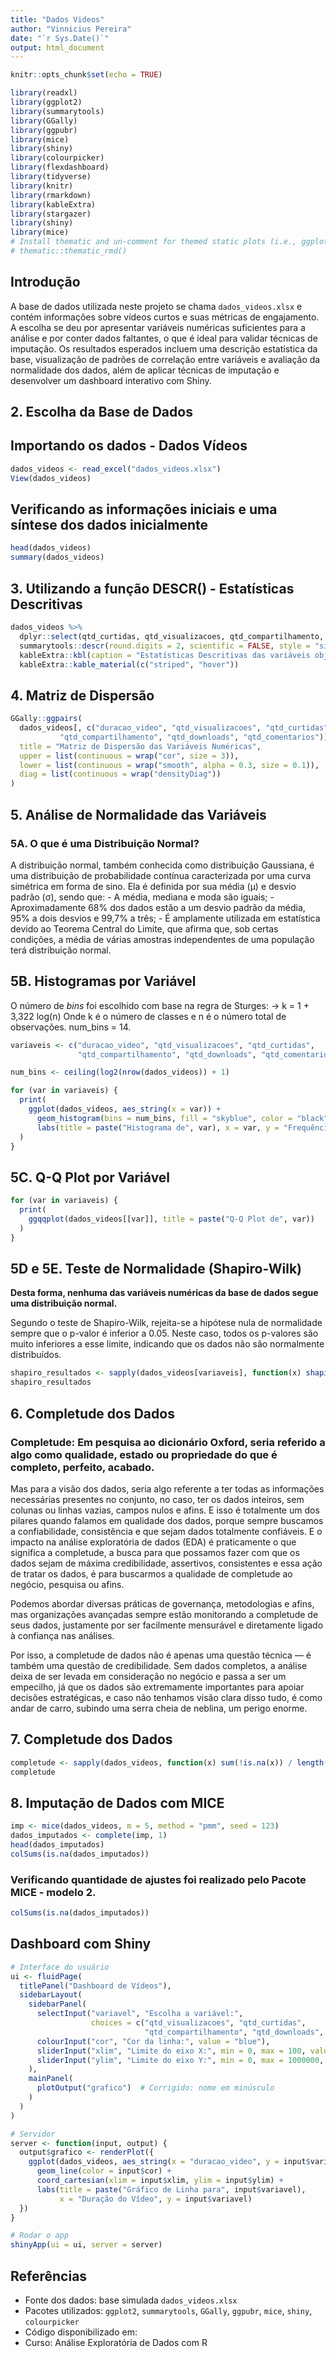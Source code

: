 ---
title: "Dados Videos"
author: "Vinnicius Pereira"
date: "`r Sys.Date()`"
output: html_document
---

```{r setup, include=FALSE}
knitr::opts_chunk$set(echo = TRUE)
```

```{r importando bibliotecas, echo=TRUE, warning=FALSE}
library(readxl)
library(ggplot2)
library(summarytools)
library(GGally)
library(ggpubr)
library(mice)
library(shiny)
library(colourpicker)
library(flexdashboard)
library(tidyverse)
library(knitr)
library(rmarkdown)
library(kableExtra)
library(stargazer)
library(shiny)
library(mice)
# Install thematic and un-comment for themed static plots (i.e., ggplot2)
# thematic::thematic_rmd()
```

## Introdução

A base de dados utilizada neste projeto se chama `dados_videos.xlsx` e contém informações sobre vídeos curtos e suas métricas de engajamento. A escolha se deu por apresentar variáveis numéricas suficientes para a análise e por conter dados faltantes, o que é ideal para validar técnicas de imputação. Os resultados esperados incluem uma descrição estatística da base, visualização de padrões de correlação entre variáveis e avaliação da normalidade dos dados, além de aplicar técnicas de imputação e desenvolver um dashboard interativo com Shiny.

## 2. Escolha da Base de Dados

## Importando os dados - Dados Vídeos

```{r importando os dados, echo=TRUE, warning=FALSE}
dados_videos <- read_excel("dados_videos.xlsx")
View(dados_videos)
```

## Verificando as informações iniciais e uma síntese dos dados inicialmente

```{r leitura_dados, warning=FALSE}
head(dados_videos)
summary(dados_videos)
```

## 3. Utilizando a função DESCR() - Estatísticas Descritivas

```{r estatisticas_descritivas, message=FALSE, paged.print=FALSE, warning=FALSE}
dados_videos %>%
  dplyr::select(qtd_curtidas, qtd_visualizacoes, qtd_compartilhamento, qtd_downloads, qtd_comentarios) %>%
  summarytools::descr(round.digits = 2, scientific = FALSE, style = "simple", transpose = TRUE) %>%
  kableExtra::kbl(caption = "Estatísticas Descritivas das variáveis objetivo") %>%
  kableExtra::kable_material(c("striped", "hover"))
```

## 4. Matriz de Dispersão

```{r matriz_dispersao, echo=FALSE, fig.height=10, fig.width=10, message=FALSE, warning=FALSE}
GGally::ggpairs(
  dados_videos[, c("duracao_video", "qtd_visualizacoes", "qtd_curtidas", 
           "qtd_compartilhamento", "qtd_downloads", "qtd_comentarios")],
  title = "Matriz de Dispersão das Variáveis Numéricas",
  upper = list(continuous = wrap("cor", size = 3)),
  lower = list(continuous = wrap("smooth", alpha = 0.3, size = 0.1)),
  diag = list(continuous = wrap("densityDiag"))
)
```

## 5. Análise de Normalidade das Variáveis

### 5A. O que é uma Distribuição Normal?

A distribuição normal, também conhecida como distribuição Gaussiana, é uma distribuição de probabilidade contínua caracterizada por uma curva simétrica em forma de sino. Ela é definida por sua média (μ) e desvio padrão (σ), sendo que: - A média, mediana e moda são iguais; - Aproximadamente 68% dos dados estão a um desvio padrão da média, 95% a dois desvios e 99,7% a três; - É amplamente utilizada em estatística devido ao Teorema Central do Limite, que afirma que, sob certas condições, a média de várias amostras independentes de uma população terá distribuição normal.

## 5B. Histogramas por Variável

O número de *bins* foi escolhido com base na regra de Sturges: → k = 1 + 3,322 log(n) Onde k é o número de classes e n é o número total de observações. num_bins = 14.

```{r histogramas_variaveis, warning=FALSE}
variaveis <- c("duracao_video", "qtd_visualizacoes", "qtd_curtidas", 
               "qtd_compartilhamento", "qtd_downloads", "qtd_comentarios")

num_bins <- ceiling(log2(nrow(dados_videos)) + 1)

for (var in variaveis) {
  print(
    ggplot(dados_videos, aes_string(x = var)) +
      geom_histogram(bins = num_bins, fill = "skyblue", color = "black") +
      labs(title = paste("Histograma de", var), x = var, y = "Frequência")
  )
}
```

## 5C. Q-Q Plot por Variável

```{r qqplot_variaveis, warning=FALSE}
for (var in variaveis) {
  print(
    ggqqplot(dados_videos[[var]], title = paste("Q-Q Plot de", var))
  )
}
```

## 5D e 5E. Teste de Normalidade (Shapiro-Wilk)

**Desta forma, nenhuma das variáveis numéricas da base de dados segue uma distribuição normal.**

Segundo o teste de Shapiro-Wilk, rejeita-se a hipótese nula de normalidade sempre que o p-valor é inferior a 0.05. Neste caso, todos os p-valores são muito inferiores a esse limite, indicando que os dados não são normalmente distribuídos.

```{r teste_normalidade_shapiro, warning=FALSE}
shapiro_resultados <- sapply(dados_videos[variaveis], function(x) shapiro.test(x)$p.value)
shapiro_resultados
```

## 6. Completude dos Dados

### Completude: Em pesquisa ao dicionário Oxford, seria referido a algo como qualidade, estado ou propriedade do que é completo, perfeito, acabado.

Mas para a visão dos dados, seria algo referente a ter todas as informações necessárias presentes no conjunto, no caso, ter os dados inteiros, sem colunas ou linhas vazias, campos nulos e afins. E isso é totalmente um dos pilares quando falamos em qualidade dos dados, porque sempre buscamos a confiabilidade, consistência e que sejam dados totalmente confiáveis. E o impacto na análise exploratória de dados (EDA) é praticamente o que significa a completude, a busca para que possamos fazer com que os dados sejam de máxima credibilidade, assertivos, consistentes e essa ação de tratar os dados, é para buscarmos a qualidade de completude ao negócio, pesquisa ou afins.

Podemos abordar diversas práticas de governança, metodologias e afins, mas organizações avançadas sempre estão monitorando a completude de seus dados, justamente por ser facilmente mensurável e diretamente ligado à confiança nas análises.

Por isso, a completude de dados não é apenas uma questão técnica — é também uma questão de credibilidade. Sem dados completos, a análise deixa de ser levada em consideração no negócio e passa a ser um empecilho, já que os dados são extremamente importantes para apoiar decisões estratégicas, e caso não tenhamos visão clara disso tudo, é como andar de carro, subindo uma serra cheia de neblina, um perigo enorme.

## 7. Completude dos Dados
```{r completude_variaveis, warning=FALSE}
completude <- sapply(dados_videos, function(x) sum(!is.na(x)) / length(x))
completude
```

## 8. Imputação de Dados com MICE

```{r imputacao_mice, warning=FALSE}
imp <- mice(dados_videos, m = 5, method = "pmm", seed = 123)
dados_imputados <- complete(imp, 1)
head(dados_imputados)
colSums(is.na(dados_imputados))
```
### Verificando quantidade de ajustes foi realizado pelo Pacote MICE - modelo 2.
```{r imputacao_qtd_mice, warning=FALSE}
colSums(is.na(dados_imputados))
```

## Dashboard com Shiny

```{r dashboard_shiny, eval=FALSE}
# Interface do usuário
ui <- fluidPage(
  titlePanel("Dashboard de Vídeos"),
  sidebarLayout(
    sidebarPanel(
      selectInput("variavel", "Escolha a variável:", 
                  choices = c("qtd_visualizacoes", "qtd_curtidas", 
                              "qtd_compartilhamento", "qtd_downloads", "qtd_comentarios")),
      colourInput("cor", "Cor da linha:", value = "blue"),
      sliderInput("xlim", "Limite do eixo X:", min = 0, max = 100, value = c(0, 100)),
      sliderInput("ylim", "Limite do eixo Y:", min = 0, max = 1000000, value = c(0, 500000))
    ),
    mainPanel(
      plotOutput("grafico")  # Corrigido: nome em minúsculo
    )
  )
)

# Servidor
server <- function(input, output) {
  output$grafico <- renderPlot({
    ggplot(dados_videos, aes_string(x = "duracao_video", y = input$variavel)) +
      geom_line(color = input$cor) +
      coord_cartesian(xlim = input$xlim, ylim = input$ylim) +
      labs(title = paste("Gráfico de Linha para", input$variavel),
           x = "Duração do Vídeo", y = input$variavel)
  })
}

# Rodar o app
shinyApp(ui = ui, server = server)
```

## Referências

-   Fonte dos dados: base simulada `dados_videos.xlsx`
-   Pacotes utilizados: `ggplot2`, `summarytools`, `GGally`, `ggpubr`, `mice`, `shiny`, `colourpicker`
- Código disponibilizado em: 
-   Curso: Análise Exploratória de Dados com R
